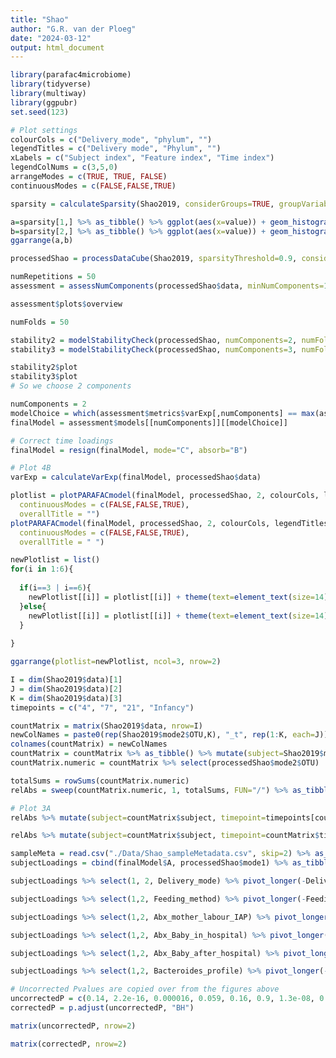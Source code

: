 ```yaml
---
title: "Shao"
author: "G.R. van der Ploeg"
date: "2024-03-12"
output: html_document
---
```


```r
library(parafac4microbiome)
library(tidyverse)
library(multiway)
library(ggpubr)
set.seed(123)
```

```r
# Plot settings
colourCols = c("Delivery_mode", "phylum", "")
legendTitles = c("Delivery mode", "Phylum", "")
xLabels = c("Subject index", "Feature index", "Time index")
legendColNums = c(3,5,0)
arrangeModes = c(TRUE, TRUE, FALSE)
continuousModes = c(FALSE,FALSE,TRUE)
```

```r
sparsity = calculateSparsity(Shao2019, considerGroups=TRUE, groupVariable="Delivery_mode") * 100

a=sparsity[1,] %>% as_tibble() %>% ggplot(aes(x=value)) + geom_histogram(col="black",bins=50) + xlab("Sparsity (%)") + ylab("Count") + ggtitle("C-section born") + geom_vline(xintercept=90, col="red", linewidth=1)
b=sparsity[2,] %>% as_tibble() %>% ggplot(aes(x=value)) + geom_histogram(col="black",bins=50) + xlab("Sparsity (%)") + ylab("Count") + ggtitle("Vaginally born") + geom_vline(xintercept=90, col="red", linewidth=1)
ggarrange(a,b)
```

```r
processedShao = processDataCube(Shao2019, sparsityThreshold=0.9, considerGroups=TRUE, groupVariable="Delivery_mode", centerMode=1, scaleMode=2)
```

```r
numRepetitions = 50
assessment = assessNumComponents(processedShao$data, minNumComponents=1, maxNumComponents=5, numRepetitions=numRepetitions, ctol=1e-6, maxit=500, numCores=12)
```

```r
assessment$plots$overview
```

```r
numFolds = 50

stability2 = modelStabilityCheck(processedShao, numComponents=2, numFolds=numFolds, colourCols=colourCols, legendTitles=legendTitles, xLabels=xLabels, legendColNums=legendColNums, arrangeModes=arrangeModes, continuousModes=continuousModes, numCores=12)
stability3 = modelStabilityCheck(processedShao, numComponents=3, numFolds=numFolds, colourCols=colourCols, legendTitles=legendTitles, xLabels=xLabels, legendColNums=legendColNums, arrangeModes=arrangeModes, continuousModes=continuousModes, numCores=12)

stability2$plot
stability3$plot
# So we choose 2 components
```

```r
numComponents = 2
modelChoice = which(assessment$metrics$varExp[,numComponents] == max(assessment$metrics$varExp[,numComponents]))
finalModel = assessment$models[[numComponents]][[modelChoice]]

# Correct time loadings
finalModel = resign(finalModel, mode="C", absorb="B")
```

```r
# Plot 4B
varExp = calculateVarExp(finalModel, processedShao$data)

plotlist = plotPARAFACmodel(finalModel, processedShao, 2, colourCols, legendTitles, xLabels, legendColNums, arrangeModes,
  continuousModes = c(FALSE,FALSE,TRUE),
  overallTitle = "")
plotPARAFACmodel(finalModel, processedShao, 2, colourCols, legendTitles, xLabels, legendColNums, arrangeModes,
  continuousModes = c(FALSE,FALSE,TRUE),
  overallTitle = " ")

newPlotlist = list()
for(i in 1:6){
  
  if(i==3 | i==6){
    newPlotlist[[i]] = plotlist[[i]] + theme(text=element_text(size=14)) + scale_x_continuous(labels=c("4","7","21","Infancy"))
  }else{
    newPlotlist[[i]] = plotlist[[i]] + theme(text=element_text(size=14))
  }
  
}

ggarrange(plotlist=newPlotlist, ncol=3, nrow=2)
```

```r
I = dim(Shao2019$data)[1]
J = dim(Shao2019$data)[2]
K = dim(Shao2019$data)[3]
timepoints = c("4", "7", "21", "Infancy")

countMatrix = matrix(Shao2019$data, nrow=I)
newColNames = paste0(rep(Shao2019$mode2$OTU,K), "_t", rep(1:K, each=J))
colnames(countMatrix) = newColNames
countMatrix = countMatrix %>% as_tibble() %>% mutate(subject=Shao2019$mode1$Individual) %>% pivot_longer(-subject) %>% mutate(timepoint=as.numeric(str_split_fixed(name,"_t",2)[,2]),id=str_split_fixed(name,"_t",2)[,1]) %>% select(-name) %>% pivot_wider(names_from=id,values_from=value) # shenanigans to create an I*K x J matrix
countMatrix.numeric = countMatrix %>% select(processedShao$mode2$OTU)

totalSums = rowSums(countMatrix.numeric)
relAbs = sweep(countMatrix.numeric, 1, totalSums, FUN="/") %>% as_tibble()

# Plot 3A
relAbs %>% mutate(subject=countMatrix$subject, timepoint=timepoints[countMatrix$timepoint]) %>% pivot_longer(-c(subject,timepoint)) %>% filter(name %in% processedShao$mode2$OTU) %>% left_join(Shao2019$mode1, by=c("subject"="Individual")) %>% left_join(Shao2019$mode2, by=c("name"="OTU")) %>% group_by(subject,timepoint,phylum) %>% summarize(s=sum(value)) %>% left_join(Shao2019$mode1, by=c("subject"="Individual")) %>% ungroup() %>% group_by(Delivery_mode,phylum,timepoint) %>% summarize(m=mean(s,na.rm=TRUE)) %>% ungroup() %>% mutate(timepoint = factor(timepoint, levels=c("4","7","21","Infancy"))) %>% ggplot(aes(x=as.factor(timepoint),y=m,fill=as.factor(phylum))) + facet_wrap(vars(Delivery_mode),nrow=2,strip.position="right") + geom_bar(stat="identity") + xlab("Time point [days]") + ylab("Relative abundance") + theme(legend.position="none", text=element_text(size=14))

relAbs %>% mutate(subject=countMatrix$subject, timepoint=countMatrix$timepoint) %>% pivot_longer(-c(subject,timepoint)) %>% filter(name %in% processedShao$mode2$OTU) %>% left_join(Shao2019$mode1, by=c("subject"="Individual")) %>% left_join(Shao2019$mode2, by=c("name"="OTU")) %>% group_by(subject,timepoint,phylum) %>% summarize(s=sum(value)) %>% left_join(Shao2019$mode1, by=c("subject"="Individual")) %>% ungroup() %>% group_by(Delivery_mode,phylum,timepoint) %>% summarize(m=mean(s,na.rm=TRUE)) %>% ungroup() %>% ggplot(aes(x=as.factor(timepoint),y=m,fill=as.factor(phylum))) + facet_wrap(vars(Delivery_mode),nrow=2,strip.position="right") + geom_bar(stat="identity") + xlab("Time point [days]") + ylab("Relative abundance")
```

```r
sampleMeta = read.csv("./Data/Shao_sampleMetadata.csv", skip=2) %>% as_tibble()
subjectLoadings = cbind(finalModel$A, processedShao$mode1) %>% as_tibble() %>% left_join(sampleMeta)

subjectLoadings %>% select(1, 2, Delivery_mode) %>% pivot_longer(-Delivery_mode) %>% ggplot(aes(x=Delivery_mode,y=value)) + facet_wrap(vars(name)) + geom_boxplot() + stat_compare_means()

subjectLoadings %>% select(1,2, Feeding_method) %>% pivot_longer(-Feeding_method) %>% filter(Feeding_method %in% c("BF", "NoBF")) %>% ggplot(aes(x=Feeding_method,y=value)) + facet_wrap(vars(name)) + geom_boxplot() + stat_compare_means()

subjectLoadings %>% select(1,2, Abx_mother_labour_IAP) %>% pivot_longer(-Abx_mother_labour_IAP) %>% filter(Abx_mother_labour_IAP %in% c("Yes", "No")) %>% ggplot(aes(x=Abx_mother_labour_IAP,y=value)) + facet_wrap(vars(name)) + geom_boxplot() + stat_compare_means()

subjectLoadings %>% select(1,2, Abx_Baby_in_hospital) %>% pivot_longer(-Abx_Baby_in_hospital) %>% filter(Abx_Baby_in_hospital %in% c("Yes", "No")) %>% ggplot(aes(x=Abx_Baby_in_hospital,y=value)) + facet_wrap(vars(name)) + geom_boxplot() + stat_compare_means()

subjectLoadings %>% select(1,2, Abx_Baby_after_hospital) %>% pivot_longer(-Abx_Baby_after_hospital) %>% filter(Abx_Baby_after_hospital %in% c("Yes", "No")) %>% ggplot(aes(x=Abx_Baby_after_hospital,y=value)) + facet_wrap(vars(name)) + geom_boxplot() + stat_compare_means()

subjectLoadings %>% select(1,2, Bacteroides_profile) %>% pivot_longer(-Bacteroides_profile) %>% filter(Bacteroides_profile != "NA") %>% ggplot(aes(x=Bacteroides_profile,y=value)) + facet_wrap(vars(name)) + geom_boxplot() + stat_compare_means()

# Uncorrected Pvalues are copied over from the figures above
uncorrectedP = c(0.14, 2.2e-16, 0.000016, 0.059, 0.16, 0.9, 1.3e-08, 0.24, 0.75, 0.7, 0.01, 2.2e-16)
correctedP = p.adjust(uncorrectedP, "BH")

matrix(uncorrectedP, nrow=2)

matrix(correctedP, nrow=2)
```

